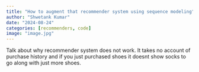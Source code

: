 ```yaml
---
title: "How to augment that recommender system using sequence modeling"
author: "Shwetank Kumar"
date: "2024-08-24"
categories: [recommenders, code]
image: "image.jpg"
---
```


Talk about why recommender system does not work. It takes no account of purchase history and if you just purchased shoes it doesnt show socks to go along with just more shoes.